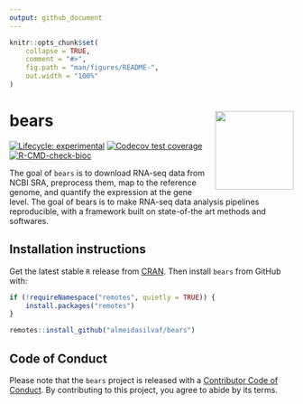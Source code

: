 ```yaml
---
output: github_document
---
```


<!-- README.md is generated from README.Rmd. Please edit that file -->

```r
knitr::opts_chunk$set(
    collapse = TRUE,
    comment = "#>",
    fig.path = "man/figures/README-",
    out.width = "100%"
)
```

# bears <img src='man/figures/logo.png' align="right" height="139" />

<!-- badges: start -->
[![Lifecycle: experimental](https://img.shields.io/badge/lifecycle-experimental-orange.svg)](https://lifecycle.r-lib.org/articles/stages.html#experimental)
[![Codecov test coverage](https://codecov.io/gh/almeidasilvaf/bears/branch/main/graph/badge.svg)](https://codecov.io/gh/almeidasilvaf/bears?branch=main)
[![R-CMD-check-bioc](https://github.com/almeidasilvaf/bears/workflows/R-CMD-check-bioc/badge.svg)](https://github.com/almeidasilvaf/bears/actions)
<!-- badges: end -->

The goal of `bears` is to download RNA-seq data from NCBI SRA,
preprocess them, map to the reference genome, and quantify the expression
at the gene level. The goal of bears is to make RNA-seq data analysis
pipelines reproducible, with a framework built on state-of-the art methods
and softwares.

## Installation instructions

Get the latest stable `R` release from [CRAN](http://cran.r-project.org/). Then install `bears` from GitHub with:

```r
if (!requireNamespace("remotes", quietly = TRUE)) {
    install.packages("remotes")
}

remotes::install_github("almeidasilvaf/bears")
```

## Code of Conduct

Please note that the `bears` project is released with a [Contributor Code of Conduct](http://bioconductor.org/about/code-of-conduct/). By contributing to this project, you agree to abide by its terms.

